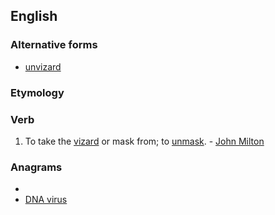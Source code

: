 ==English==

===Alternative forms===
* [[unvizard]]

===Etymology===
{{prefix|un|vizard}}

===Verb===
{{en-verb}}

# {{obsolete}} To take the [[vizard]] or mask from; to [[unmask]]. - [[w:John Milton|John Milton]]

===Anagrams===
* {{alphagram|adinrsuv}}
* [[DNA virus#English|DNA virus]]